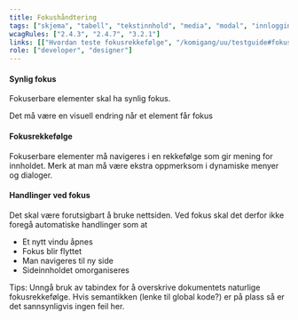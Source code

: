 ```yaml
---
title: Fokushåndtering
tags: ["skjema", "tabell", "tekstinnhold", "media", "modal", "innlogging", "navigasjon"]
wcagRules: ["2.4.3", "2.4.7", "3.2.1"]
links: [["Hvordan teste fokusrekkefølge", "/komigang/uu/testguide#fokusrekkefølge"]]
role: ["developer", "designer"]
---
```



#### Synlig fokus

Fokuserbare elementer skal ha synlig fokus.

<List>
    <CheckListItem>Det må være en visuell endring når et element får fokus</CheckListItem>
</List>

#### Fokusrekkefølge

Fokuserbare elementer må navigeres i en rekkefølge som gir mening for innholdet. Merk at man må være ekstra oppmerksom i dynamiske menyer og dialoger.

#### Handlinger ved fokus

Det skal være forutsigbart å bruke nettsiden. Ved fokus skal det derfor ikke foregå automatiske handlinger som at

-   Et nytt vindu åpnes
-   Fokus blir flyttet
-   Man navigeres til ny side
-   Sideinnholdet omorganiseres

Tips: Unngå bruk av tabindex for å overskrive dokumentets naturlige fokusrekkefølge. Hvis semantikken (lenke til global kode?) er på plass så er det sannsynligvis ingen feil her.
